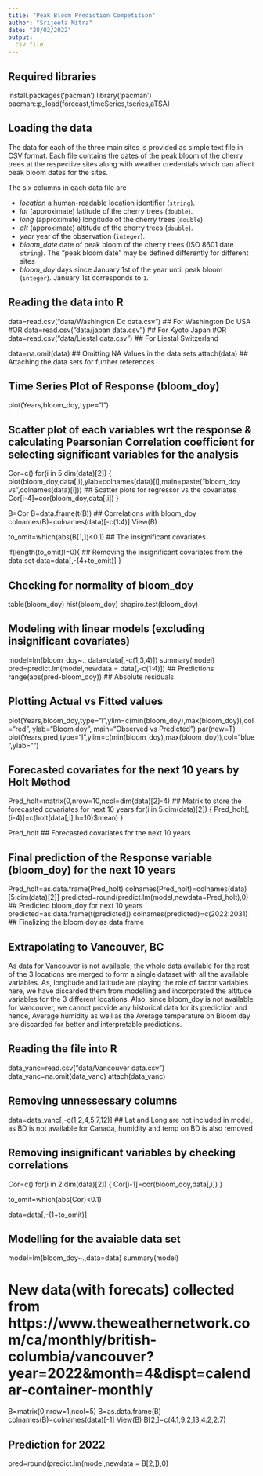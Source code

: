 ```yaml
---
title: "Peak Bloom Prediction Competition"
author: "Srijeeta Mitra"
date: "28/02/2022"
output:
  csv file
---
```


## Required libraries
install.packages('pacman')
library('pacman')
pacman::p_load(forecast,timeSeries,tseries,aTSA)


## Loading the data

The data for each of the three main sites is provided as simple text file in CSV format.
Each file contains the dates of the peak bloom of the cherry trees at the respective sites along with weather credentials which can affect peak bloom dates for the sites.

The six columns in each data file are

* _location_ a human-readable location identifier (`string`).
* _lat_ (approximate) latitude of the cherry trees (`double`).
* _long_ (approximate) longitude of the cherry trees (`double`).
* _alt_ (approximate) altitude of the cherry trees (`double`).
* _year_ year of the observation (`integer`).
* *bloom_date* date of peak bloom of the cherry trees (ISO 8601 date `string`). The "peak bloom date" may be defined differently for different sites
* *bloom_doy* days since January 1st of the year until peak bloom (`integer`). January 1st corresponds to `1`.

## Reading the data into R

data=read.csv("data/Washington Dc data.csv")            ## For Washington Dc USA
#OR
data=read.csv("data/japan data.csv")                    ## For Kyoto Japan
#OR
data=read.csv("data/Liestal data.csv")                  ## For Liestal Switzerland

data=na.omit(data)               ## Omitting NA Values in the data sets
attach(data)                     ## Attaching the data sets for further references

## Time Series Plot of Response (bloom_doy)

plot(Years,bloom_doy,type="l")

## Scatter plot of each variables wrt the response & calculating Pearsonian Correlation coefficient for selecting significant variables for the analysis

Cor=c()
for(i in 5:dim(data)[2]) 
{
  plot(bloom_doy,data[,i],ylab=colnames(data)[i],main=paste("bloom_doy vs ",colnames(data)[i]))      ## Scatter plots for regressor vs the covariates
  Cor[i-4]=cor(bloom_doy,data[,i])
}

B=Cor
B=data.frame(t(B))                                           ## Correlations with bloom_doy
colnames(B)=colnames(data)[-c(1:4)]
View(B)                                                      

to_omit=which(abs(B[1,])<0.1)                                ## The insignificant covariates 

if(length(to_omit)!=0){                                      ## Removing the insignificant covariates from the data set
  data=data[,-(4+to_omit)]
}

## Checking for normality of bloom_doy
table(bloom_doy)
hist(bloom_doy)
shapiro.test(bloom_doy)

## Modeling with linear models (excluding insignificant covariates)
model=lm(bloom_doy~., data=data[,-c(1,3,4)])
summary(model)
pred=predict.lm(model,newdata = data[,-c(1:4)])              ## Predictions
range(abs(pred-bloom_doy))                                   ## Absolute residuals

## Plotting Actual vs Fitted values
plot(Years,bloom_doy,type="l",ylim=c(min(bloom_doy),max(bloom_doy)),col="red", ylab="Bloom doy", main="Observed vs Predicted")
par(new=T)
plot(Years,pred,type="l",ylim=c(min(bloom_doy),max(bloom_doy)),col="blue",ylab="")

## Forecasted covariates for the next 10 years by Holt Method
Pred_holt=matrix(0,nrow=10,ncol=dim(data)[2]-4)              ## Matrix to store the forecasted covariates for next 10 years
for(i in 5:dim(data)[2])
{
  Pred_holt[,(i-4)]=c(holt(data[,i],h=10)$mean)
}

Pred_holt                                                    ## Forecasted covariates for the next 10 years

## Final prediction of the Response variable (bloom_doy) for the next 10 years

Pred_holt=as.data.frame(Pred_holt)
colnames(Pred_holt)=colnames(data)[5:dim(data)[2]]
predicted=round(predict.lm(model,newdata=Pred_holt),0)       ## Predicted bloom_doy for next 10 years 
predicted=as.data.frame(t(predicted))
colnames(predicted)=c(2022:2031)                             ## Finalizing the bloom doy as data frame

## Extrapolating to Vancouver, BC

As data for Vancouver is not available, the whole data available for the rest of the 3 locations are merged to form a single dataset with all the available variables. 
As, longitude and latitude are playing the role of factor variables here, we have discarded them from modelling and incorporated the altitude variables for the 3 different
locations. Also, since bloom_doy is not available for Vancouver, we cannot provide any historical data for its prediction and hence, Average humidity as well as the Average
temperature on Bloom day are discarded for better and interpretable predictions. 

## Reading the file into R

data_vanc=read.csv("data/Vancouver data.csv")
data_vanc=na.omit(data_vanc)
attach(data_vanc)

## Removing unnessessary columns

data=data_vanc[,-c(1,2,4,5,7,12)]                           ## Lat and Long are not included in model, as BD is not available for Canada, humidity and temp on BD is also removed

## Removing insignificant variables by checking correlations
Cor=c()
for(i in 2:dim(data)[2])
{
  Cor[i-1]=cor(bloom_doy,data[,i])
}

to_omit=which(abs(Cor)<0.1)

data=data[,-(1+to_omit)]

## Modelling for the avaiable data set

model=lm(bloom_doy~.,data=data) 
summary(model)

# New data(with forecats) collected from https://www.theweathernetwork.com/ca/monthly/british-columbia/vancouver?year=2022&month=4&dispt=calendar-container-monthly

B=matrix(0,nrow=1,ncol=5)
B=as.data.frame(B)
colnames(B)=colnames(data)[-1]
View(B)
B[2,]=c(4.1,9.2,13,4.2,2.7) 

## Prediction for 2022

pred=round(predict.lm(model,newdata = B[2,]),0)

